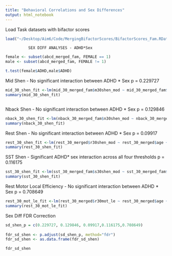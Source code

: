 ```yaml
---
title: "Behavioral Correlations and Sex Differences"
output: html_notebook
---
```


Load Task datasets with bifactor scores
```r
load("~/Desktop/Aim6/Code/MergingBifactorScores/BifactorScores_Fam.RData")

```


              SEX DIFF ANALYSES - ADHD*Sex 


```r

female <- subset(abcd_merged_fam, FEMALE == 1)
male <- subset(abcd_merged_fam, FEMALE != 1)

t.test(female$ADHD,male$ADHD) 
```


Mid Shen
 - No significant interaction between ADHD * Sex p = 0.229727 
```r



mid_30_shen_fit <-lm(mid_30_merged_fam$m30shen_mod ~ mid_30_merged_fam$age + mid_30_merged_fam$FEMALE + mid_30_merged_fam$race_ethnicity + mid_30_merged_fam$mri_info_deviceserialnumber + mid_30_merged_fam$GENERAL+ mid_30_merged_fam$INT+ mid_30_merged_fam$EXT + mid_30_merged_fam$ADHD +  (mid_30_merged_fam$ADHD * mid_30_merged_fam$FEMALE))
summary(mid_30_shen_fit)



```


Nback Shen 
 - No significant interaction between ADHD * Sex p = 0.129846
```r

nback_30_shen_fit <-lm(nback_30_merged_fam$n30shen_mod ~ nback_30_merged_fam$age + nback_30_merged_fam$FEMALE + nback_30_merged_fam$race_ethnicity + nback_30_merged_fam$mri_info_deviceserialnumber +  nback_30_merged_fam$GENERAL+ nback_30_merged_fam$INT+ nback_30_merged_fam$EXT + nback_30_merged_fam$ADHD +  (nback_30_merged_fam$ADHD * nback_30_merged_fam$FEMALE))
summary(nback_30_shen_fit)    

```



Rest  Shen
 - No significant interaction between ADHD * Sex p = 0.09917
```r

rest_30_shen_fit <-lm(rest_30_merged$r30shen_mod ~ rest_30_merged$age + rest_30_merged$FEMALE + rest_30_merged$race_ethnicity + rest_30_merged$mri_info_deviceserialnumber +  rest_30_merged$GENERAL+ rest_30_merged$INT+ rest_30_merged$EXT + rest_30_merged$ADHD +  (rest_30_merged$ADHD * rest_30_merged$FEMALE))
summary(rest_30_shen_fit)  

```

SST Shen
- Significant ADHD* sex interaction across all four thresholds p = 0.116175
```r



sst_30_shen_fit <-lm(sst_30_merged_fam$s30shen_mod ~ sst_30_merged_fam$age + sst_30_merged_fam$FEMALE + sst_30_merged_fam$race_ethnicity + sst_30_merged_fam$mri_info_deviceserialnumber +  sst_30_merged_fam$GENERAL+ sst_30_merged_fam$INT+ sst_30_merged_fam$EXT + sst_30_merged_fam$ADHD +  (sst_30_merged_fam$ADHD * sst_30_merged_fam$FEMALE))
summary(sst_30_shen_fit)  

```

Rest Motor Local Efficiency
 - No significant interaction between ADHD * Sex p = 0.708649
```r

rest_30_mot_le_fit <-lm(rest_30_merged$r30mot_le ~ rest_30_merged$age + rest_30_merged$FEMALE + rest_30_merged$race_ethnicity + rest_30_merged$mri_info_deviceserialnumber +  rest_30_merged$GENERAL+ rest_30_merged$INT+ rest_30_merged$EXT + rest_30_merged$ADHD +  (rest_30_merged$ADHD * rest_30_merged$FEMALE))
summary(rest_30_mot_le_fit)  

```



Sex Diff FDR Correction
```r


sd_shen_p = c(0.229727, 0.129846, 0.09917,0.116175,0.708649)
         
fdr_sd_shen <- p.adjust(sd_shen_p, method="fdr")
fdr_sd_shen <- as.data.frame(fdr_sd_shen)

fdr_sd_shen
```

